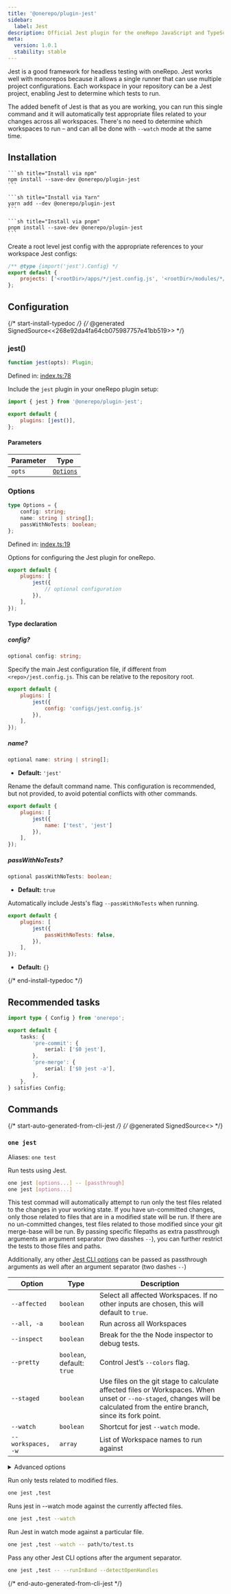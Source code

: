 ```yaml
---
title: '@onerepo/plugin-jest'
sidebar:
  label: Jest
description: Official Jest plugin for the oneRepo JavaScript and TypeScript monorepo toolchain.
meta:
  version: 1.0.1
  stability: stable
---
```



Jest is a good framework for headless testing with oneRepo. Jest works well with monorepos because it allows a single runner that can use multiple project configurations. Each workspace in your repository can be a Jest project, enabling Jest to determine which tests to run.

The added benefit of Jest is that as you are working, you can run this single command and it will automatically test appropriate files related to your changes across all workspaces. There's no need to determine which workspaces to run – and can all be done with `--watch` mode at the same time.

## Installation

<Tabs syncKey="pkgmanager">
  <TabItem label="npm">

    ```sh title="Install via npm"
    npm install --save-dev @onerepo/plugin-jest
    ```

  </TabItem>
  <TabItem label="yarn">

    ```sh title="Install via Yarn"
    yarn add --dev @onerepo/plugin-jest
    ```

  </TabItem>
  <TabItem label="pnpm">

    ```sh title="Install via pnpm"
    pnpm install --save-dev @onerepo/plugin-jest
    ```

  </TabItem>
</Tabs>

Create a root level jest config with the appropriate references to your workspace Jest configs:

```js title="jest.config.js"
/** @type {import('jest').Config} */
export default {
	projects: ['<rootDir>/apps/*/jest.config.js', '<rootDir>/modules/*/jest.config.js'],
};
```

## Configuration

{/* start-install-typedoc */}
{/* @generated SignedSource<<268e92da4fa64cb075987757e41bb519>> */}

### jest()

```ts
function jest(opts): Plugin;
```

Defined in: [index.ts:78](https://github.com/paularmstrong/onerepo/blob/241212d293f71741a67cf8dd6c411e4a4ef0608f/plugins/jest/src/index.ts)

Include the `jest` plugin in your oneRepo plugin setup:

```js title="onerepo.config.ts" {1,4}
import { jest } from '@onerepo/plugin-jest';

export default {
	plugins: [jest()],
};
```

#### Parameters

| Parameter | Type                  |
| --------- | --------------------- |
| `opts`    | [`Options`](#options) |

### Options

```ts
type Options = {
	config: string;
	name: string | string[];
	passWithNoTests: boolean;
};
```

Defined in: [index.ts:19](https://github.com/paularmstrong/onerepo/blob/241212d293f71741a67cf8dd6c411e4a4ef0608f/plugins/jest/src/index.ts)

Options for configuring the Jest plugin for oneRepo.

```js title="onerepo.config.js"
export default {
	plugins: [
		jest({
			// optional configuration
		}),
	],
});
```

#### Type declaration

##### config?

```ts
optional config: string;
```

Specify the main Jest configuration file, if different from `<repo>/jest.config.js`. This can be relative to the repository root.

```js title="onerepo.config.js"
export default {
	plugins: [
		jest({
			config: 'configs/jest.config.js'
		}),
	],
});
```

##### name?

```ts
optional name: string | string[];
```

- **Default:** `'jest'`

Rename the default command name. This configuration is recommended, but not provided, to avoid potential conflicts with other commands.

```js title="onerepo.config.js"
export default {
	plugins: [
		jest({
			name: ['test', 'jest']
		}),
	],
});
```

##### passWithNoTests?

```ts
optional passWithNoTests: boolean;
```

- **Default:** `true`

Automatically include Jests's flag `--passWithNoTests` when running.

```js title="onerepo.config.js"
export default {
	plugins: [
		jest({
			passWithNoTests: false,
		}),
	],
});
```

- **Default:** `{}`

{/* end-install-typedoc */}

## Recommended tasks

```ts title="./onerepo.config.ts"
import type { Config } from 'onerepo';

export default {
	tasks: {
		'pre-commit': {
			serial: ['$0 jest'],
		},
		'pre-merge': {
			serial: ['$0 jest -a'],
		},
	},
} satisfies Config;
```

## Commands

{/* start-auto-generated-from-cli-jest */}
{/* @generated SignedSource<<d07c05c84216258703af364d558385bb>> */}

### `one jest`

Aliases: `one test`

Run tests using Jest.

```sh
one jest [options...] -- [passthrough]
one jest [options...]
```

This test commad will automatically attempt to run only the test files related to the changes in your working state. If you have un-committed changes, only those related to files that are in a modified state will be run. If there are no un-committed changes, test files related to those modified since your git merge-base will be run. By passing specific filepaths as extra passthrough arguments an argument separator (two dasshes `--`), you can further restrict the tests to those files and paths.

Additionally, any other [Jest CLI options](https://jestjs.io/docs/cli) can be passed as passthrough arguments as well after an argument separator (two dashes `--`)

| Option             | Type                       | Description                                                                                                                                                                 |
| ------------------ | -------------------------- | --------------------------------------------------------------------------------------------------------------------------------------------------------------------------- |
| `--affected`       | `boolean`                  | Select all affected Workspaces. If no other inputs are chosen, this will default to `true`.                                                                                 |
| `--all, -a`        | `boolean`                  | Run across all Workspaces                                                                                                                                                   |
| `--inspect`        | `boolean`                  | Break for the the Node inspector to debug tests.                                                                                                                            |
| `--pretty`         | `boolean`, default: `true` | Control Jest’s `--colors` flag.                                                                                                                                             |
| `--staged`         | `boolean`                  | Use files on the git stage to calculate affected files or Workspaces. When unset or `--no-staged`, changes will be calculated from the entire branch, since its fork point. |
| `--watch`          | `boolean`                  | Shortcut for jest `--watch` mode.                                                                                                                                           |
| `--workspaces, -w` | `array`                    | List of Workspace names to run against                                                                                                                                      |

<details>

<summary>Advanced options</summary>

| Option              | Type                                    | Description                                                                                 |
| ------------------- | --------------------------------------- | ------------------------------------------------------------------------------------------- |
| `--config`          | `string`, default: `"./jest.config.js"` | Path to the jest.config file, relative to the repo root.                                    |
| `--from-ref`        | `string`                                | Git ref to start looking for affected files or Workspaces                                   |
| `--passWithNoTests` | `boolean`, default: `true`              | Allows the test suite to pass when no files are found. See plugin configuration to disable. |
| `--show-advanced`   | `boolean`                               | Pair with `--help` to show advanced options.                                                |
| `--through-ref`     | `string`                                | Git ref to start looking for affected files or Workspaces                                   |

</details>

Run only tests related to modified files.

```sh
one jest ,test
```

Runs jest in --watch mode against the currently affected files.

```sh
one jest ,test --watch
```

Run Jest in watch mode against a particular file.

```sh
one jest ,test --watch -- path/to/test.ts
```

Pass any other Jest CLI options after the argument separator.

```sh
one jest ,test -- --runInBand --detectOpenHandles
```

{/* end-auto-generated-from-cli-jest */}
